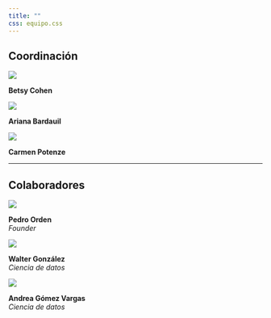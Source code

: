 ```yaml
---
title: ""
css: equipo.css
---
```



## Coordinación
::: {.team-grid}
::: {.team-card}
![](images/team/betsy.png){.team-img}

**Betsy Cohen**  
<a href="https://www.linkedin.com/in/betsabe1984/" target="_blank"><i class="bi bi-linkedin"></i></a> <a href="https://github.com/betsycohen" target="_blank"><i class="bi bi-github"></i></a><a href="mailto:betsaObecohen@gmail.com"><i class="bi bi-envelope"></i></a>
:::

::: {.team-card}
![](images/team/ariana.png){.team-img}

**Ariana Bardauil**  
<a href="https://linkedin.com/in/arianabardauil" target="_blank"><i class="bi bi-linkedin"></i></a><a href="https://github.com/a" target="_blank"><i class="bi bi-github"></i></a><a href="mailto:arianabardauil@gmail.com"><i class="bi bi-envelope"></i></a>
:::

::: {.team-card}
![](images/team/carmen.png){.team-img}

**Carmen Potenze**  
<a href="https://linkedin.com/in/arianabardauil" target="_blank"><i class="bi bi-linkedin"></i></a> <a href="https://github.com/a" target="_blank"><i class="bi bi-github"></i></a> <a href="mailto:arianabardauil@gmail.com"><i class="bi bi-envelope"></i></a>
:::
:::

---

## Colaboradores

::: {.team-grid}


::: {.team-card}
![](images/team/pedro.png){.team-img}

**Pedro Orden**  
*Founder*  
<a href="https://linkedin.com/in/pedroorden" target="_blank"><i class="bi bi-linkedin"></i></a> <a href="https://github.com/pedroorden" target="_blank"><i class="bi bi-github"></i></a>
:::

::: {.team-card}
![](images/team/walter.png){.team-img}

**Walter González**  
*Ciencia de datos*
:::

::: {.team-card}
![](images/team/andre.png){.team-img}

**Andrea Gómez Vargas**  
*Ciencia de datos*  
<a href="https://www.linkedin.com/in/andreasociologa/" target="_blank"><i class="bi bi-linkedin"></i></a> <a href="https://github.com/soyandrea" target="_blank"><i class="bi bi-github"></i></a> <a href="https://soyandrea.netlify.app/" target="_blank"><i class="bi bi-globe"></i></a>
:::
:::



